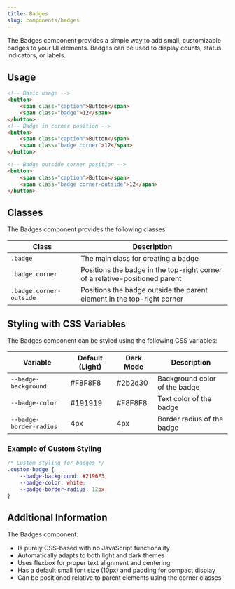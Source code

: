 ```yaml
---
title: Badges
slug: components/badges
---
```


The Badges component provides a simple way to add small, customizable badges to your UI elements. 
Badges can be used to display counts, status indicators, or labels.

## Usage

```html
<!-- Basic usage -->
<button>
    <span class="caption">Button</span>
    <span class="badge">12</span>
</button>
<!-- Badge in corner position -->
<button>
    <span class="caption">Button</span>
    <span class="badge corner">12</span>
</button>

<!-- Badge outside corner position -->
<button>
    <span class="caption">Button</span>
    <span class="badge corner-outside">12</span>
</button>
```

## Classes

The Badges component provides the following classes:

| Class | Description |
| ----- | ----------- |
| `.badge` | The main class for creating a badge |
| `.badge.corner` | Positions the badge in the top-right corner of a relative-positioned parent |
| `.badge.corner-outside` | Positions the badge outside the parent element in the top-right corner |

## Styling with CSS Variables

The Badges component can be styled using the following CSS variables:

| Variable | Default (Light) | Dark Mode | Description |
| -------- | --------------- | --------- | ----------- |
| `--badge-background` | #F8F8F8 | #2b2d30 | Background color of the badge |
| `--badge-color` | #191919 | #F8F8F8 | Text color of the badge |
| `--badge-border-radius` | 4px | 4px | Border radius of the badge |

### Example of Custom Styling

```css
/* Custom styling for badges */
.custom-badge {
    --badge-background: #2196F3;
    --badge-color: white;
    --badge-border-radius: 12px;
}
```

## Additional Information

The Badges component:
- Is purely CSS-based with no JavaScript functionality
- Automatically adapts to both light and dark themes
- Uses flexbox for proper text alignment and centering
- Has a default small font size (10px) and padding for compact display
- Can be positioned relative to parent elements using the corner classes